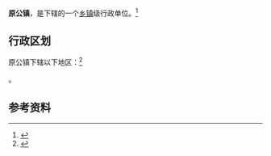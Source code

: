 {{中国乡级行政区|61/07/22/108/000}}

'''原公镇'''，是{{PRC admin/fullname|61/07/22/108/000|3}}下辖的一个[[乡镇|乡镇]]级行政单位。<ref>{{PRC admin/ref sgc|{{PRC admin/parent|61/07/22/108/000}}}}</ref>

== 行政区划 ==

原公镇下辖以下地区：<ref>{{PRC admin/ref sgc|61/07/22/108/000}}</ref>

{{PRC admin/children|61/07/22/108/000}}。

== 参考资料 ==

{{reflist}}

{{行政区划小作品}}
{{PRC admin/navcat|61/07/22/108/000}}